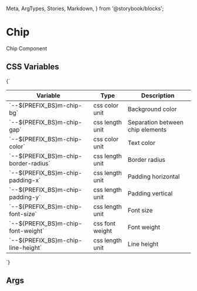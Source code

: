  Meta,
  ArgTypes,
  Stories,
  Markdown,
} from '@storybook/blocks';


# Chip

Chip Component

## CSS Variables
<Markdown>
  {`

  | Variable                                  | Type            | Description                        |
  |-------------------------------------------|-----------------|------------------------------------|
  | \`--${PREFIX_BS}m-chip-bg\`               | css color unit  | Background color                   |
  | \`--${PREFIX_BS}m-chip-gap\`              | css length unit | Separation between chip elements   |
  | \`--${PREFIX_BS}m-chip-color\`            | css color unit  | Text color                         |
  | \`--${PREFIX_BS}m-chip-border-radius\`    | css length unit | Border radius                      |
  | \`--${PREFIX_BS}m-chip-padding-x\`        | css length unit | Padding horizontal                 |
  | \`--${PREFIX_BS}m-chip-padding-y\`        | css length unit | Padding vertical                   |
  | \`--${PREFIX_BS}m-chip-font-size\`        | css length unit | Font size                          |
  | \`--${PREFIX_BS}m-chip-font-weight\`      | css font weight | Font weight                        |
  | \`--${PREFIX_BS}m-chip-line-height\`      | css length unit | Line height                        |

  `}
</Markdown>

## Args
<Meta of={MChipStories} />

<ArgTypes of={MChipStories} />

<Stories />


